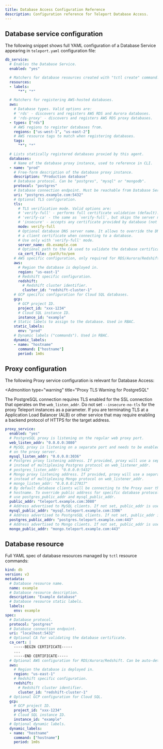 ```yaml
---
title: Database Access Configuration Reference
description: Configuration reference for Teleport Database Access.
---
```


## Database service configuration

The following snippet shows full YAML configuration of a Database Service
appearing in `teleport.yaml` configuration file:

```yaml
db_service:
  # Enables the Database Service.
  enabled: "yes"

  # Matchers for database resources created with "tctl create" command.
  resources:
  - labels:
      "*": "*"

  # Matchers for registering AWS-hosted databases.
  aws:
    # Database types. Valid options are:
    # 'rds' - discovers and registers AWS RDS and Aurora databases.
    # 'rds-proxy' - discovers and registers AWS RDS proxy databases.
  - types: ["rds"]
    # AWS regions to register databases from.
    regions: ["us-west-1", "us-east-2"]
    # AWS resource tags to match when registering databases.
    tags:
      "*": "*"

  # Lists statically registered databases proxied by this agent.
  databases:
    # Name of the database proxy instance, used to reference in CLI.
  - name: "prod"
    # Free-form description of the database proxy instance.
    description: "Production database"
    # Database protocol. Can be "postgres", "mysql" or "mongodb".
    protocol: "postgres"
    # Database connection endpoint. Must be reachable from Database Service.
    uri: "postgres.example.com:5432"
    # Optional TLS configuration.
    tls:
      # TLS verification mode. Valid options are:
      # 'verify-full' - performs full certificate validation (default).
      # 'verify-ca' - the same as `verify-full`, but skips the server name validation.
      # 'insecure' - accepts any certificate provided by database (not recommended).
      mode: verify-full
      # Optional database DNS server name. It allows to override the DNS name on
      # a client certificate when connecting to a database.
      # Use only with 'verify-full' mode.
      server_name: db.example.com
      # Optional path to the CA used to validate the database certificate.
      ca_cert_file: /path/to/pem
    # AWS specific configuration, only required for RDS/Aurora/Redshift.
    aws:
      # Region the database is deployed in.
      region: "us-east-1"
      # Redshift specific configuration.
      redshift:
        # Redshift cluster identifier.
        cluster_id: "redshift-cluster-1"
    # GCP specific configuration for Cloud SQL databases.
    gcp:
      # GCP project ID.
      project_id: "xxx-1234"
      # Cloud SQL instance ID.
      instance_id: "example"
    # Static labels to assign to the database. Used in RBAC.
    static_labels:
      env: "prod"
    # Dynamic labels ("commands"). Used in RBAC.
    dynamic_labels:
    - name: "hostname"
      command: ["hostname"]
      period: 1m0s
```

## Proxy configuration

The following Proxy service configuration is relevant for Database Access:

<Admonition
  type="warning"
  title="Proxy TLS Warning for PostgreSQL"
>
  The PostgreSQL connection requires TLS enabled for the SSL connection that operates on the `web_listen_addr`.
  Do not set `--insecure-no-tls` for the proxy Teleport instances as a parameter.  If you are terminating TLS at a
  Application Load Balancer (ALB) or other service that may require enabling a backend protocol of HTTPS for the target address.  
</Admonition>

```yaml
proxy_service:
  enabled: "yes"
  # PostgreSQL proxy is listening on the regular web proxy port.
  web_listen_addr: "0.0.0.0:3080"
  # MySQL proxy is listening on a separate port and needs to be enabled
  # on the proxy server.
  mysql_listen_addr: "0.0.0.0:3036"
  # Postgres proxy listening address. If provided, proxy will use a separate listener
  # instead of multiplexing Postgres protocol on web_listener_addr.
  # postgres_listen_addr: "0.0.0.0:5432"
  # Mongo proxy listening address. If provided, proxy will use a separate listener
  # instead of multiplexing Mongo protocol on web_listener_addr.
  # mongo_listen_addr: "0.0.0.0:27017"
  # By default database clients will be connecting to the Proxy over this
  # hostname. To override public address for specific database protocols
  # use postgres_public_addr and mysql_public_addr.
  public_addr: "teleport.example.com:3080"
  # Address advertised to MySQL clients. If not set, public_addr is used.
  mysql_public_addr: "mysql.teleport.example.com:3306"
  # Address advertised to PostgreSQL clients. If not set, public_addr is used.
  postgres_public_addr: "postgres.teleport.example.com:443"
  # Address advertised to Mongo clients. If not set, public_addr is used.
  mongo_public_addr: "mongo.teleport.example.com:443"
```

## Database resource

Full YAML spec of database resources managed by `tctl` resource commands:

```yaml
kind: db
version: v3
metadata:
  # Database resource name.
  name: example
  # Database resource description.
  description: "Example database"
  # Database resource static labels.
  labels:
    env: example
spec:
  # Database protocol.
  protocol: "postgres"
  # Database connection endpoint.
  uri: "localhost:5432"
  # Optional CA for validating the database certificate.
  ca_cert: |
    -----BEGIN CERTIFICATE-----
    ...
    -----END CERTIFICATE-----
  # Optional AWS configuration for RDS/Aurora/Redshift. Can be auto-detected from the endpoint.
  aws:
    # Region the database is deployed in.
    region: "us-east-1"
    # Redshift specific configuration.
    redshift:
      # Redshift cluster identifier.
      cluster_id: "redshift-cluster-1"
  # Optional GCP configuration for Cloud SQL.
  gcp:
    # GCP project ID.
    project_id: "xxx-1234"
    # Cloud SQL instance ID.
    instance_id: "example"
  # Optional dynamic labels.
  dynamic_labels:
  - name: "hostname"
    command: ["hostname"]
    period: 1m0s
```
